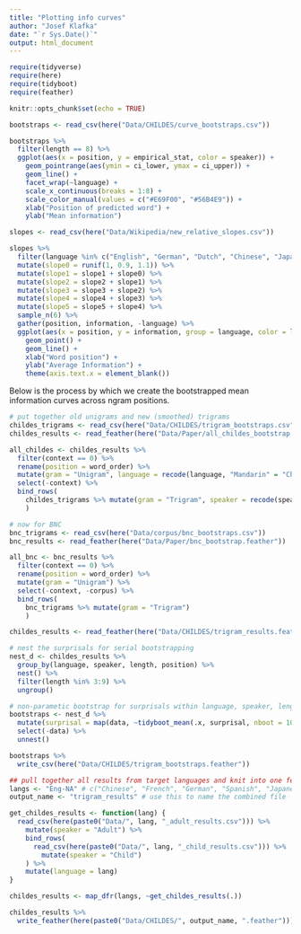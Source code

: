 ```yaml
---
title: "Plotting info curves"
author: "Josef Klafka"
date: "`r Sys.Date()`"
output: html_document
---
```


```r
require(tidyverse)
require(here)
require(tidyboot)
require(feather)

knitr::opts_chunk$set(echo = TRUE)
```

```r
bootstraps <- read_csv(here("Data/CHILDES/curve_bootstraps.csv"))

bootstraps %>%
  filter(length == 8) %>%
  ggplot(aes(x = position, y = empirical_stat, color = speaker)) + 
    geom_pointrange(aes(ymin = ci_lower, ymax = ci_upper)) + 
    geom_line() + 
    facet_wrap(~language) + 
    scale_x_continuous(breaks = 1:8) + 
    scale_color_manual(values = c("#E69F00", "#56B4E9")) + 
    xlab("Position of predicted word") + 
    ylab("Mean information")
```

```r
slopes <- read_csv(here("Data/Wikipedia/new_relative_slopes.csv"))

slopes %>% 
  filter(language %in% c("English", "German", "Dutch", "Chinese", "Japanese", "French")) %>%
  mutate(slope0 = runif(1, 0.9, 1.1)) %>% 
  mutate(slope1 = slope1 + slope0) %>% 
  mutate(slope2 = slope2 + slope1) %>% 
  mutate(slope3 = slope3 + slope2) %>% 
  mutate(slope4 = slope4 + slope3) %>% 
  mutate(slope5 = slope5 + slope4) %>% 
  sample_n(6) %>% 
  gather(position, information, -language) %>%
  ggplot(aes(x = position, y = information, group = language, color = language)) + 
    geom_point() + 
    geom_line() + 
    xlab("Word position") + 
    ylab("Average Information") + 
    theme(axis.text.x = element_blank())
```

Below is the process by which we create the bootstrapped mean information curves across ngram positions.

```r
# put together old unigrams and new (smoothed) trigrams
childes_trigrams <- read_csv(here("Data/CHILDES/trigram_bootstraps.csv"))
childes_results <- read_feather(here("Data/Paper/all_childes_bootstrap.feather"))

all_childes <- childes_results %>% 
  filter(context == 0) %>% 
  rename(position = word_order) %>%
  mutate(gram = "Unigram", language = recode(language, "Mandarin" = "Chinese")) %>% 
  select(-context) %>% 
  bind_rows(
    childes_trigrams %>% mutate(gram = "Trigram", speaker = recode(speaker, "Adult" = "Parent"))
    )

# now for BNC
bnc_trigrams <- read_csv(here("Data/corpus/bnc_bootstraps.csv"))
bnc_results <- read_feather(here("Data/Paper/bnc_bootstrap.feather"))

all_bnc <- bnc_results %>% 
  filter(context == 0) %>% 
  rename(position = word_order) %>%
  mutate(gram = "Unigram") %>% 
  select(-context, -corpus) %>% 
  bind_rows(
    bnc_trigrams %>% mutate(gram = "Trigram")
    )
```

```r
childes_results <- read_feather(here("Data/CHILDES/trigram_results.feather"))

# nest the surprisals for serial bootstrapping
nest_d <- childes_results %>% 
  group_by(language, speaker, length, position) %>% 
  nest() %>%
  filter(length %in% 3:9) %>%
  ungroup()

# non-parametic bootstrap for surprisals within language, speaker, length and position
bootstraps <- nest_d %>% 
  mutate(surprisal = map(data, ~tidyboot_mean(.x, surprisal, nboot = 100))) %>%
  select(-data) %>%
  unnest()

bootstraps %>% 
  write_csv(here("Data/CHILDES/trigram_bootstraps.feather"))
```

```r
## pull together all results from target languages and knit into one feather
langs <- "Eng-NA" # c("Chinese", "French", "German", "Spanish", "Japanese", "Eng-NA")
output_name <- "trigram_results" # use this to name the combined file

get_childes_results <- function(lang) {
  read_csv(here(paste0("Data/", lang, "_adult_results.csv"))) %>%
    mutate(speaker = "Adult") %>%
    bind_rows(
      read_csv(here(paste0("Data/", lang, "_child_results.csv"))) %>%
        mutate(speaker = "Child")
    ) %>%
    mutate(language = lang)
}

childes_results <- map_dfr(langs, ~get_childes_results(.))

childes_results %>% 
  write_feather(here(paste0("Data/CHILDES/", output_name, ".feather")))
```